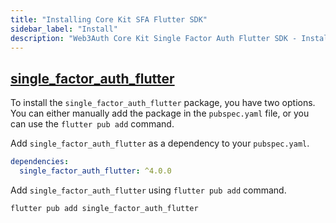 ```yaml
---
title: "Installing Core Kit SFA Flutter SDK"
sidebar_label: "Install"
description: "Web3Auth Core Kit Single Factor Auth Flutter SDK - Install | Documentation - Web3Auth"
---
```


## [single_factor_auth_flutter](https://pub.dev/packages/single_factor_auth_flutter)

To install the `single_factor_auth_flutter` package, you have two options. You can either manually
add the package in the `pubspec.yaml` file, or you can use the `flutter pub add` command.

Add `single_factor_auth_flutter` as a dependency to your `pubspec.yaml`.

```yaml
dependencies:
  single_factor_auth_flutter: ^4.0.0
```

Add `single_factor_auth_flutter` using `flutter pub add` command.

```sh
flutter pub add single_factor_auth_flutter
```
